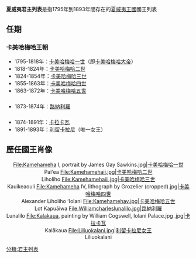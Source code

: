 {{Infobox former monarchy
| royal_title = 君主
| realm = 夏威夷
| border =
| coatofarms =  Royal Coat of Arms of the Kingdom of Hawaii.svg
| coatofarmssize =
| coatofarmscaption =夏威夷王國國徽
| image =  Liliuokalani.jpg
| caption = '''利留卡拉尼女王'''
| first_monarch = [[卡美哈梅哈一世|卡美哈梅哈一世]]
| last_monarch = [[利留卡拉尼女王|利留卡拉尼女王]]
| style = [[國王|國王]]/[[女王|女王]]
| residence =[[伊奥拉尼宫|伊奥拉尼宫]]
| appointer = 继承制
| began = 1795年
| ended = 1893年
| pretender =
}}
'''夏威夷君主列表'''是指1795年到1893年間存在的[[夏威夷王國|夏威夷王國]]國王列表

== 任期 ==
=== 卡美哈梅哈王朝===
*1795-1818年：[[卡美哈梅哈一世|卡美哈梅哈一世]]（即[[卡美哈梅哈大帝|卡美哈梅哈大帝]]）
*1818-1824年：[[卡美哈梅哈二世|卡美哈梅哈二世]]
*1824-1854年：[[卡美哈梅哈三世|卡美哈梅哈三世]]
*1855-1863年：[[卡美哈梅哈四世|卡美哈梅哈四世]]
*1863-1872年：[[卡美哈梅哈五世|卡美哈梅哈五世]]
==={{link-en|卡莱胡瑪胡王朝|House of Kalaimamahu}}===
*1873-1874年：[[路納利羅|路納利羅]]

==={{link-en|卡拉卡瓦王朝|House of Kalākaua}}===
*1874-1891年：[[卡拉卡瓦|卡拉卡瓦]]
*1891-1893年：[[利留卡拉尼|利留卡拉尼]]（唯一女王）

== 歷任國王肖像 ==
<center><gallery>
File:Kamehameha I, portrait by James Gay Sawkins.jpg|[[卡美哈梅哈一世|卡美哈梅哈一世]]<br />Paiʻea
File:Kamehamehaii.jpg|[[卡美哈梅哈二世|卡美哈梅哈二世]]<br />Liholiho
File:Kamehamehaiii.jpg|[[卡美哈梅哈三世|卡美哈梅哈三世]]<br />Kauikeaouli
File:Kamehameha IV, lithograph by Grozelier (cropped).jpg|[[卡美哈梅哈四世|卡美哈梅哈四世]]<br />Alexander Liholiho ʻIolani
File:Kamehamehav.jpg|[[卡美哈梅哈五世|卡美哈梅哈五世]]<br />Lot Kapuāiwa
File:Williamcharleslunalilo.jpg|[[路納利羅|路納利羅]]<br />Lunalilo
File:Kalakaua, painting by William Cogswell, Iolani Palace.jpg  .jpg|[[卡拉卡瓦|卡拉卡瓦]]<br />Kalākaua
File:Liliuokalani.jpg|[[利留卡拉尼女王|利留卡拉尼女王]]<br />Liliuokalani
</gallery></center>

[[分類:君主列表|分類:君主列表]]